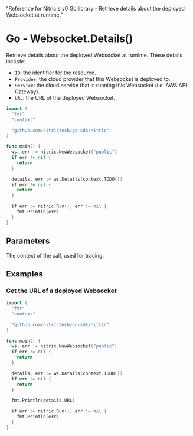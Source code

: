   "Reference for Nitric's v0 Go library - Retrieve details about the deployed Websocket at runtime."

# Go - Websocket.Details()

Retrieve details about the deployed Websocket at runtime. These details include:

- `ID`: the identifier for the resource.
- `Provider`: the cloud provider that this Websocket is deployed to.
- `Service`: the cloud service that is running this Websocket (i.e. AWS API Gateway).
- `URL`: the URL of the deployed Websocket.

```go
import (
  "fmt"
  "context"

  "github.com/nitrictech/go-sdk/nitric"
)

func main() {
  ws, err := nitric.NewWebsocket("public")
  if err != nil {
    return
  }

  details, err := ws.Details(context.TODO())
  if err != nil {
    return
  }

  if err := nitric.Run(); err != nil {
    fmt.Println(err)
  }
}
```

## Parameters

<Properties>
  <Property name="ctx" required type="context">
    The context of the call, used for tracing.
  </Property>
</Properties>

## Examples

### Get the URL of a deployed Websocket

```go
import (
  "fmt"
  "context"

  "github.com/nitrictech/go-sdk/nitric"
)

func main() {
  ws, err := nitric.NewWebsocket("public")
  if err != nil {
    return
  }

  details, err := ws.Details(context.TODO())
  if err != nil {
    return
  }

  fmt.Println(details.URL)

  if err := nitric.Run(); err != nil {
    fmt.Println(err)
  }
}
```
